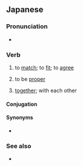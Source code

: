 ==Japanese==
{{ja-kanjitab|あ|sort=あう|yomi=kun}}

===Pronunciation===
* {{audio|Ja-au-meet(see) or fit.ogg|Audio|lang=ja}}

===Verb===
{{ja-verb|type=1|tr=intrans|あう}}

# to [[match]]; to [[fit]]; to [[agree]]
#: {{ja-usex|[[イメージ]]に'''合わない'''|イメージ に '''あわない'''|'''does not match''' with one's personal image}}
#: {{ja-usex|[[中華料理]]に'''合う'''デザート|ちゅうか りょうり に '''あう''' デザート|dessert that '''pairs''' with Chinese food}}
#: {{ja-usex|[[人]]%と[[話]]が'''合う'''|ひと% と はなし が '''あう'''|to [[be on the same wavelength]] with someone|lit=the conversation with someone '''corresponds'''}}
#: {{ja-usex|[[靴]]の[[サイズ]]が'''合わない'''|くつ の サイズ が '''あわない'''|shoes are the wrong size}}
# to be [[proper]]
# {{lb|ja|suffix}} [[together]]; with each other
#: {{ja-usex|[[誓う|誓い]]'''合う'''|ちかい'''あう'''|to promise '''to each other'''}}
#: {{ja-usex|[[見つめる|見つめ]]'''あう'''|みつめ'''あう'''|to stare into '''each other's''' eyes}}
#: {{ja-usex|[[通じる|通じ]]'''合う'''|つうじ'''あう'''|to be '''reciprocally''' understood}}
#: {{ja-usex|[[お互い]]の[[民族]]の[[優れる|優れ]]た[[性質]]や[[高貴]]な[[文化]]を[[賞讃]]し'''合う'''|お-たがい の みんぞく の すぐれた せいしつ や こうき な ぶんか を しょうさん し'''あう'''|praise the excellency and refined quality of the cultures of each other's peoples|ref=[http://www.aozora.gr.jp/cards/001395/files/49896_41936.html]}}

====Conjugation====
{{ja-go-u|あ}}
{{ja-conj-bungo|あ|4-p}}

====Synonyms====
* {{ja-r|適切|てきせつ}}

===See also===
* {{ja-r|会う|あう}}